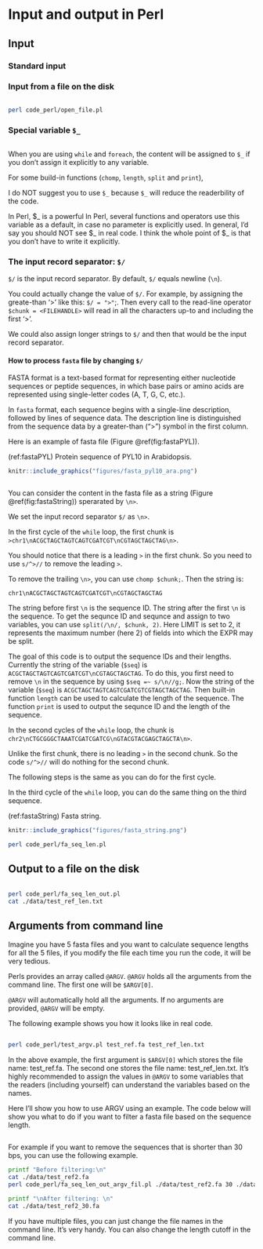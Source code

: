 # Input and output in Perl

## Input

### Standard input

### Input from a file on the disk

```perl
```

```sh
perl code_perl/open_file.pl
```

### Special variable `$_`

```perl
```

When you are using `while` and `foreach`, the content will be assigned to `$_` if you don't assign it explicitly to any variable. 

For some build-in functions (`chomp`, `length`, `split` and `print`),   

I do NOT suggest you to use `$_` because `$_` will reduce the readerbility of the code. 


In Perl, $_ is a powerful 
In Perl, several functions and operators use this variable as a default, in case no parameter is explicitly used. In general, I'd say you should NOT see $_ in real code. I think the whole point of $_ is that you don't have to write it explicitly.


### The input record separator: `$/`

`$/` is the input record separator. By default, `$/` equals newline (`\n`). 

You could actually change the value of `$/`. For example, by assigning the greate-than '>' like this: `$/ = ">"`;. Then every call to the read-line operator `$chunk = <FILEHANDLE>` will read in all the characters up-to and including the first '>'.

We could also assign longer strings to `$/` and then that would be the input record separator.

#### How to process `fasta` file by changing `$/`

FASTA format is a text-based format for representing either nucleotide sequences or peptide sequences, in which base pairs or amino acids are represented using single-letter codes (A, T, G, C, etc.). 

In `fasta` format, each sequence begins with a single-line description, followed by lines of sequence data. The description line is distinguished from the sequence data by a greater-than (">") symbol in the first column.

Here is an example of fasta file (Figure \@ref(fig:fastaPYL)). 

(ref:fastaPYL) Protein sequence of PYL10 in Arabidopsis.

```r
knitr::include_graphics("figures/fasta_pyl10_ara.png")
```



```perl
```

You can consider the content in the fasta file as a string (Figure  \@ref(fig:fastaString)) sperarated by `\n>`. 

We set the input record separator `$/` as `\n>`.  

In the first cycle of the `while` loop, the first chunk is `>chr1\nACGCTAGCTAGTCAGTCGATCGT\nCGTAGCTAGCTAG\n>`. 

You should notice that there is a leading `>` in the first chunk. So you need to use `s/^>//` to remove the leading `>`. 

To remove the trailing `\n>`, you can use `chomp $chunk;`. Then the string is:

```
chr1\nACGCTAGCTAGTCAGTCGATCGT\nCGTAGCTAGCTAG
```

The string before first `\n` is the sequence ID. The string after the first `\n` is the sequence. To get the sequnce ID and sequnce and assign to two variables, you can use `split(/\n/, $chunk, 2)`. Here LIMIT is set to 2, it represents the maximum number (here 2) of fields into which the EXPR may be split. 

The goal of this code is to output the sequence IDs and their lengths. Currently the string of the variable (`$seq`) is `ACGCTAGCTAGTCAGTCGATCGT\nCGTAGCTAGCTAG`. To do this, you first need to remove `\n` in the sequence by using `$seq =~ s/\n//g;`. Now the string of the variable (`$seq`) is `ACGCTAGCTAGTCAGTCGATCGTCGTAGCTAGCTAG`. Then built-in function `length` can be used to calculate the length of the sequence. The function `print` is used to output the sequnce ID and the length of the sequence. 

In the second cycles of the `while` loop, the chunk is
`chr2\nCTGCGGGCTAAATCGATCGATCG\nGTACGTACGAGCTAGCTA\n>`. 

Unlike the first chunk, there is no leading `>` in the second chunk. So the code `s/^>//` will do nothing for the second chunk. 

The following steps is the same as you can do for the first cycle. 

In the third cycle of the `while` loop, you can do the same thing on the third sequence. 

(ref:fastaString) Fasta string. 

```r
knitr::include_graphics("figures/fasta_string.png")
```

```sh
perl code_perl/fa_seq_len.pl
```

## Output to a file on the disk


```perl
```

```sh
perl code_perl/fa_seq_len_out.pl
cat ./data/test_ref_len.txt
```

## Arguments from command line

Imagine you have 5 fasta files and you want to calculate sequence lengths for all the 5 files, if you modify the file each time you run the code, it will be very tedious. 

Perls provides an array called `@ARGV`. `@ARGV` holds all the arguments from the command line. The first one will be `$ARGV[0]`.

`@ARGV` will automatically hold all the arguments. If no arguments are provided, `@ARGV` will be empty. 


The following example shows you how it looks like in real code. 

```perl
```


```sh
perl code_perl/test_argv.pl test_ref.fa test_ref_len.txt
```

In the above example, the first argument is `$ARGV[0]` which stores the file name: test_ref.fa. The second one stores the file name: test_ref_len.txt. It's highly recommended to assign the values in `@ARGV` to some variables that the readers (including yourself) can understand the variables based on the names. 

Here I'll show you how to use ARGV using an example. The code below will show you what to do if you want to filter a fasta file based on the sequence length. 

```perl
```

For example if you want to remove the sequences that is shorter than 30 bps, you can use the following example. 

```sh
printf "Before filtering:\n"
cat ./data/test_ref2.fa
perl code_perl/fa_seq_len_out_argv_fil.pl ./data/test_ref2.fa 30 ./data/test_ref2_30.fa

printf "\nAfter filtering: \n"
cat ./data/test_ref2_30.fa 
```

If you have multiple files, you can just change the file names in the command line. It's very handy. You can also change the length cutoff in the command line. 
